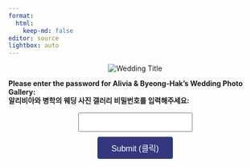 ```yaml
---
format:
  html:
    keep-md: false
editor: source
lightbox: auto
---
```




<div id="passwordPrompt">
  <p align="center">
    <img src="wedding_title3.png" style="max-width: 55%; height: auto;" alt="Wedding Title">
  </p>
  <h4 style="margin: 0; line-height: 1.2;">Please enter the password for Alivia & Byeong-Hak's Wedding Photo Gallery:</h4>
  <h4 style="margin: 0; line-height: 1.2;">알리비아와 병학의 웨딩 사진 갤러리 비밀번호를 입력해주세요:</h4>
  
  <div style="display:block; margin:15px;"></div>

  <div style="text-align: center;">
  <form onsubmit="checkPassword(event)" style="display: inline-block;">
    <input type="password" id="password" style="padding: 8px; font-size: 1rem;">
      <div style="display:block; margin:10px;"></div>
    <button type="submit"
        style="
          padding: 10px 16px;
          font-size: 1rem;
          width: 100%;
          max-width: 150px;
          box-sizing: border-box;
          background-color: #34377d;
          color: white;
          border: none;
          border-radius: 4px;
        ">
  Submit (클릭)
</button>
  </form>
  </div>
</div>


<div id="protectedContent" style="display:none;">
  <p align="center">
    <img src="wedding_title3.png" style="max-width: 55%; height: auto;" alt="Wedding Title">
  </p>
  
### Welcome to Alivia & Byeong-Hak's Wedding Photo Gallery!

  <p><a href="https://bcdanl.github.io/acbcweddingphoto" tabindex="-1" id="galleryLink">Click here! (여기를  클릭하세요!)</a></p>
</div>



<script>
function checkPassword(event) {
    event.preventDefault(); // Prevent form reload
    const correctPassword = "acbc25";
    const inputPassword = document.getElementById("password").value;

    if (inputPassword === correctPassword) {
        document.getElementById("protectedContent").style.display = "block";
        document.getElementById("passwordPrompt").style.display = "none";
        // Enable tab focus for protected content now
        document.getElementById("galleryLink").removeAttribute("tabindex");
    } else {
        alert("Incorrect password. Please try again. (비밀번호가 틀렸습니다. 다시 시도해 주세요.)");
    }
}
</script>
